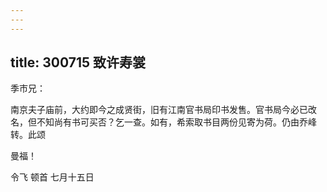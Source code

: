 ```yaml
---
---
---
```

title: 300715 致许寿裳
---




季巿兄：

南京夫子庙前，大约即今之成贤街，旧有江南官书局印书发售。官书局今必已改名，但不知尚有书可买否？乞一查。如有，希索取书目两份见寄为荷。仍由乔峰转。此颂

曼福！

令飞 顿首 七月十五日